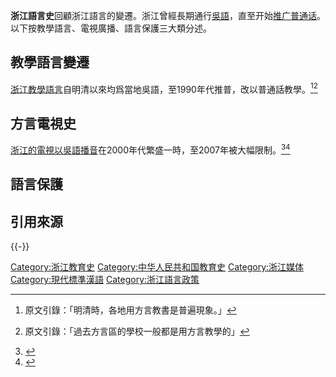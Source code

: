 {{Original research|time=2021-11-25T09:50:27+00:00}}
{{Chinese languages in society}}

'''浙江語言史'''回顧浙江語言的變遷。浙江曾經長期通行[[吳語|吳語]]，直至开始[[推广普通话|推广普通话]]。以下按教學語言、電視廣播、語言保護三大類分述。

==教學語言變遷==

{{main|浙江教學語言}}
[[浙江教學語言|浙江教學語言]]自明清以來均爲當地吳語，至1990年代推普，改以普通話教學。<ref name="2013江巧珍">{{cite journal|title=徽语区方言的特点与成因初探|journal=《黄山学院学报》|page=50-53|date=2003年11月|issue=4|last1=江巧珍|last2=孫承平|url=http://www.cqvip.com/qk/84605a/200304/8769070.html|archiveurl=|archivedate=}} 原文引錄：「明清時，各地用方言教書是普遍現象。」</ref><ref>{{cite journal|title=普通话要继续推广|journal=《[[语文建设|语文建设]]》|date=1963|issue=9|author=基达|url=http://www.cqvip.com/qk/81729x/196309/89877483495754514857484849.html|7=|access-date=2020-09-28|archive-date=2020-09-26|archive-url=https://web.archive.org/web/20200926011755/https://kxlogo.knet.cn/seallogo.dll?sn=e14032650010147566bo5t000000&size=4|dead-url=no}} 原文引錄：「過去方言區的學校一般都是用方言教學的」</ref>

==方言電視史==
{{main|浙江方言電視}}
[[浙江方言電視|浙江的電視以吳語播音]]在2000年代繁盛一時，至2007年被大幅限制。<ref>{{cite news|date=2007-01-08|title=浙江省实施《中华人民共和国国家通用语言文字法》办法（省政府令第228号）|author=[[浙江省政府|浙江省政府]]办公厅|url=http://www.zj.gov.cn/art/2007/1/8/art_1229017137_51985.html|publisher=[[浙江省人民政府|浙江省人民政府]]政府信息公开|archiveurl=https://web.archive.org/web/20200902134226/http://www.zj.gov.cn/art/2007/1/8/art_1229017137_51985.html|archivedate=2020-09-02|accessdate=2020-09-03|dead-url=no}}</ref><ref name="都市快报20070314">{{cite news|date=2007-03-14|title=4月1日起浙江规范语言文字，晚上7点-9点电视台不允许播方言类节目|author=朱小红|url=http://edu.zjol.com.cn/system/2007/03/14/008245643.shtml|publisher=[[新华社|新华社]]浙江分社主办[[浙江都市网|浙江都市网]]|archiveurl=https://web.archive.org/web/20200902133848/http://edu.zjol.com.cn/system/2007/03/14/008245643.shtml|archivedate=2020-09-02}}</ref>

==語言保護==
{{main|浙江語言保護}}

==引用來源==
{{REFLIST|2}}
{{-}}
[[Category:浙江教育史|Category:浙江教育史]]
[[Category:中华人民共和国教育史|Category:中华人民共和国教育史]]
[[Category:浙江媒体|Category:浙江媒体]]
[[Category:現代標準漢語|Category:現代標準漢語]]
[[Category:浙江語言政策|Category:浙江語言政策]]